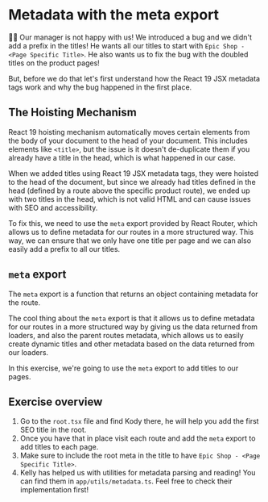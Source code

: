 # Metadata with the meta export

👨‍💼 Our manager is not happy with us! We introduced a bug and we didn't add a prefix
in the titles! He wants all our titles to start with `Epic Shop - <Page Specific Title>`.
He also wants us to fix the bug with the doubled titles on the product pages!

But, before we do that let's first understand how the React 19 JSX metadata tags work and
why the bug happened in the first place.

## The Hoisting Mechanism

React 19 hoisting mechanism automatically moves certain elements from the body of your document
to the head of your document. This includes elements like `<title>`, but the issue is it doesn't
de-duplicate them if you already have a title in the head, which is what happened in our case.

When we added titles using React 19 JSX metadata tags, they were hoisted to the head of the document,
but since we already had titles defined in the head (defined by a route above the specific product route),
we ended up with two titles in the head, which is not valid HTML and can cause issues with SEO and
accessibility.

To fix this, we need to use the `meta` export provided by React Router, which allows us to define
metadata for our routes in a more structured way. This way, we can ensure that we only have one title
per page and we can also easily add a prefix to all our titles.

## `meta` export

The `meta` export is a function that returns an object containing metadata for the route.

The cool thing about the `meta` export is that it allows us to define metadata for our routes
in a more structured way by giving us the data returned from loaders, and also the parent
routes metadata, which allows us to easily create dynamic titles and other metadata based on the
data returned from our loaders.

In this exercise, we're going to use the `meta` export to add titles to our pages.

## Exercise overview

1. Go to the `root.tsx` file and find Kody there, he will help you add the first SEO title in the root.
2. Once you have that in place visit each route and add the `meta` export to add titles to each page.
3. Make sure to include the root meta in the title to have `Epic Shop - <Page Specific Title>`.
4. Kelly has helped us with utilities for metadata parsing and reading! You can find them in
   `app/utils/metadata.ts`. Feel free to check their implementation first!
